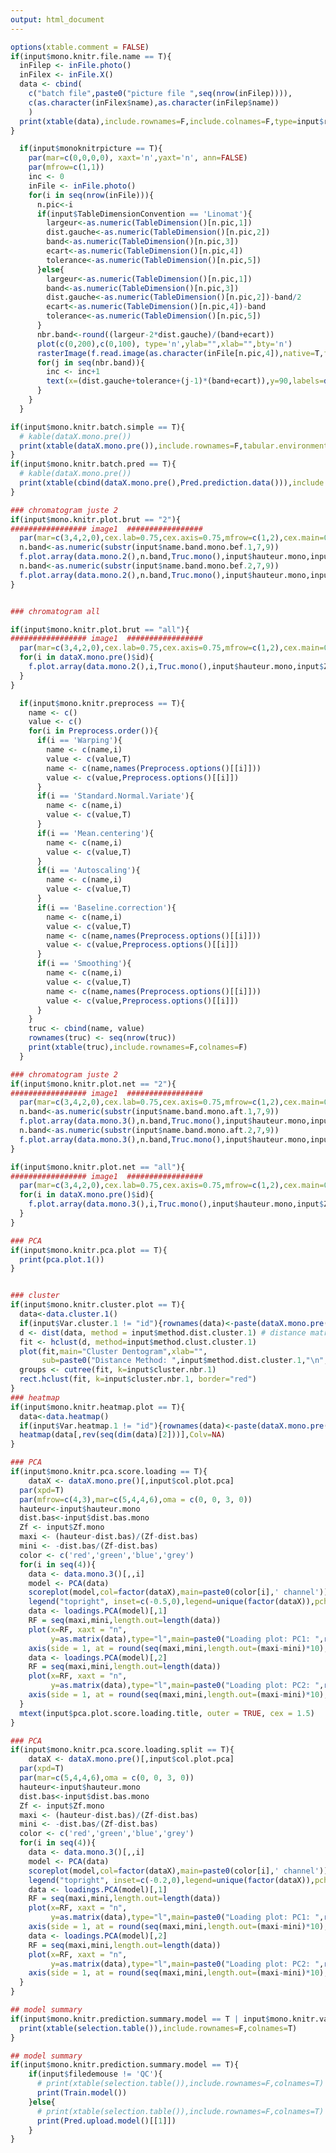```yaml
---
output: html_document
---
```



```r
options(xtable.comment = FALSE)
if(input$mono.knitr.file.name == T){
  inFilep <- inFile.photo()
  inFilex <- inFile.X()
  data <- cbind(
    c("batch file",paste0("picture file ",seq(nrow(inFilep)))),
    c(as.character(inFilex$name),as.character(inFilep$name))
    )
  print(xtable(data),include.rownames=F,include.colnames=F,type=input$reportformat)
}
```

```r
  if(input$monoknitrpicture == T){
    par(mar=c(0,0,0,0), xaxt='n',yaxt='n', ann=FALSE)
    par(mfrow=c(1,1))
    inc <- 0
    inFile <- inFile.photo()
    for(i in seq(nrow(inFile))){
      n.pic<-i
      if(input$TableDimensionConvention == 'Linomat'){
        largeur<-as.numeric(TableDimension()[n.pic,1])
        dist.gauche<-as.numeric(TableDimension()[n.pic,2])
        band<-as.numeric(TableDimension()[n.pic,3])
        ecart<-as.numeric(TableDimension()[n.pic,4])
        tolerance<-as.numeric(TableDimension()[n.pic,5])
      }else{
        largeur<-as.numeric(TableDimension()[n.pic,1])
        band<-as.numeric(TableDimension()[n.pic,3])
        dist.gauche<-as.numeric(TableDimension()[n.pic,2])-band/2
        ecart<-as.numeric(TableDimension()[n.pic,4])-band
        tolerance<-as.numeric(TableDimension()[n.pic,5])
      }
      nbr.band<-round((largeur-2*dist.gauche)/(band+ecart))
      plot(c(0,200),c(0,100), type='n',ylab="",xlab="",bty='n')
      rasterImage(f.read.image(as.character(inFile[n.pic,4]),native=T,format=input$mono.Format.type),0 , 0, largeur, 100)
      for(j in seq(nbr.band)){
        inc <- inc+1
        text(x=(dist.gauche+tolerance+(j-1)*(band+ecart)),y=90,labels=dataX.mono.pre.pre()[inc,1],col="red",cex=1)
      }
    }
  }
```


```r
if(input$mono.knitr.batch.simple == T){
  # kable(dataX.mono.pre())
  print(xtable(dataX.mono.pre()),include.rownames=F,tabular.environment='longtable',floating=FALSE)
}
if(input$mono.knitr.batch.pred == T){
  # kable(dataX.mono.pre())
  print(xtable(cbind(dataX.mono.pre(),Pred.prediction.data())),include.rownames=F,tabular.environment='longtable',floating=FALSE)
}
```

```r

### chromatogram juste 2
if(input$mono.knitr.plot.brut == "2"){
################# image1  #################   
  par(mar=c(3,4,2,0),cex.lab=0.75,cex.axis=0.75,mfrow=c(1,2),cex.main=0.75,mgp=c(3,1,0))
  n.band<-as.numeric(substr(input$name.band.mono.bef.1,7,9))
  f.plot.array(data.mono.2(),n.band,Truc.mono(),input$hauteur.mono,input$Zf.mono,input$dist.bas.mono)
  n.band<-as.numeric(substr(input$name.band.mono.bef.2,7,9))
  f.plot.array(data.mono.2(),n.band,Truc.mono(),input$hauteur.mono,input$Zf.mono,input$dist.bas.mono)
}


### chromatogram all

if(input$mono.knitr.plot.brut == "all"){
################# image1  #################   
  par(mar=c(3,4,2,0),cex.lab=0.75,cex.axis=0.75,mfrow=c(1,2),cex.main=0.75,mgp=c(3,1,0))
  for(i in dataX.mono.pre()$id){
    f.plot.array(data.mono.2(),i,Truc.mono(),input$hauteur.mono,input$Zf.mono,input$dist.bas.mono)
  }
}
```

```r

  if(input$mono.knitr.preprocess == T){  
    name <- c()
    value <- c()
    for(i in Preprocess.order()){
      if(i == 'Warping'){
        name <- c(name,i)
        value <- c(value,T)
        name <- c(name,names(Preprocess.options()[[i]]))
        value <- c(value,Preprocess.options()[[i]])
      }
      if(i == 'Standard.Normal.Variate'){
        name <- c(name,i)
        value <- c(value,T)
      }
      if(i == 'Mean.centering'){
        name <- c(name,i)
        value <- c(value,T)
      }
      if(i == 'Autoscaling'){
        name <- c(name,i)
        value <- c(value,T)
      }
      if(i == 'Baseline.correction'){
        name <- c(name,i)
        value <- c(value,T)
        name <- c(name,names(Preprocess.options()[[i]]))
        value <- c(value,Preprocess.options()[[i]])
      }
      if(i == 'Smoothing'){
        name <- c(name,i)
        value <- c(value,T)
        name <- c(name,names(Preprocess.options()[[i]]))
        value <- c(value,Preprocess.options()[[i]])
      }
    }
    truc <- cbind(name, value)
    rownames(truc) <- seq(nrow(truc))
    print(xtable(truc),include.rownames=F,colnames=F)
  }
```

```r
### chromatogram juste 2
if(input$mono.knitr.plot.net == "2"){
################# image1  #################   
  par(mar=c(3,4,2,0),cex.lab=0.75,cex.axis=0.75,mfrow=c(1,2),cex.main=0.75,mgp=c(3,1,0))
  n.band<-as.numeric(substr(input$name.band.mono.aft.1,7,9))
  f.plot.array(data.mono.3(),n.band,Truc.mono(),input$hauteur.mono,input$Zf.mono,input$dist.bas.mono,reconstruct=F)
  n.band<-as.numeric(substr(input$name.band.mono.aft.2,7,9))
  f.plot.array(data.mono.3(),n.band,Truc.mono(),input$hauteur.mono,input$Zf.mono,input$dist.bas.mono,reconstruct=F)
}

if(input$mono.knitr.plot.net == "all"){
################# image1  #################   
  par(mar=c(3,4,2,0),cex.lab=0.75,cex.axis=0.75,mfrow=c(1,2),cex.main=0.75,mgp=c(3,1,0))
  for(i in dataX.mono.pre()$id){
    f.plot.array(data.mono.3(),i,Truc.mono(),input$hauteur.mono,input$Zf.mono,input$dist.bas.mono,reconstruct=F)
  }
}
```

```r
### PCA
if(input$mono.knitr.pca.plot == T){
  print(pca.plot.1())
}


### cluster
if(input$mono.knitr.cluster.plot == T){
  data<-data.cluster.1()
  if(input$Var.cluster.1 != "id"){rownames(data)<-paste(dataX.mono.pre()[,input$Var.cluster.1],dataX.mono.pre()[,"id"],sep=" , ")}
  d <- dist(data, method = input$method.dist.cluster.1) # distance matrix
  fit <- hclust(d, method=input$method.clust.cluster.1)
  plot(fit,main="Cluster Dentogram",xlab="",
       sub=paste0("Distance Method: ",input$method.dist.cluster.1,"\n","Cluster Method: ",input$method.clust.cluster.1)) # display dendogram
  groups <- cutree(fit, k=input$cluster.nbr.1)
  rect.hclust(fit, k=input$cluster.nbr.1, border="red")
}
### heatmap
if(input$mono.knitr.heatmap.plot == T){
  data<-data.heatmap()
  if(input$Var.heatmap.1 != "id"){rownames(data)<-paste(dataX.mono.pre()[,input$Var.heatmap.1],dataX.mono.pre()[,"id"],sep=" , ")}
  heatmap(data[,rev(seq(dim(data)[2]))],Colv=NA)
}
```

```r
### PCA
if(input$mono.knitr.pca.score.loading == T){
    dataX <- dataX.mono.pre()[,input$col.plot.pca]
  par(xpd=T)
  par(mfrow=c(4,3),mar=c(5,4,4,6),oma = c(0, 0, 3, 0))
  hauteur<-input$hauteur.mono
  dist.bas<-input$dist.bas.mono
  Zf <- input$Zf.mono
  maxi <- (hauteur-dist.bas)/(Zf-dist.bas)
  mini <- -dist.bas/(Zf-dist.bas)
  color <- c('red','green','blue','grey')
  for(i in seq(4)){
    data <- data.mono.3()[,,i]
    model <- PCA(data)
    scoreplot(model,col=factor(dataX),main=paste0(color[i],' channel'))
    legend("topright", inset=c(-0.5,0),legend=unique(factor(dataX)),pch=1,col=unique(factor(dataX)))
    data <- loadings.PCA(model)[,1]
    RF = seq(maxi,mini,length.out=length(data))
    plot(x=RF, xaxt = "n",
         y=as.matrix(data),type="l",main=paste0("Loading plot: PC1: ",round(model$var[1]/model$totalvar*100,1),'%'),xlab=expression("R"['F']),ylab="intensity")
    axis(side = 1, at = round(seq(maxi,mini,length.out=(maxi-mini)*10),2))
    data <- loadings.PCA(model)[,2]
    RF = seq(maxi,mini,length.out=length(data))
    plot(x=RF, xaxt = "n",
         y=as.matrix(data),type="l",main=paste0("Loading plot: PC2: ",round(model$var[2]/model$totalvar*100,1),'%'),xlab=expression("R"['F']),ylab="intensity")
    axis(side = 1, at = round(seq(maxi,mini,length.out=(maxi-mini)*10),2))
  }
  mtext(input$pca.plot.score.loading.title, outer = TRUE, cex = 1.5)
}
```

```r
### PCA
if(input$mono.knitr.pca.score.loading.split == T){
    dataX <- dataX.mono.pre()[,input$col.plot.pca]
  par(xpd=T)
  par(mar=c(5,4,4,6),oma = c(0, 0, 3, 0))
  hauteur<-input$hauteur.mono
  dist.bas<-input$dist.bas.mono
  Zf <- input$Zf.mono
  maxi <- (hauteur-dist.bas)/(Zf-dist.bas)
  mini <- -dist.bas/(Zf-dist.bas)
  color <- c('red','green','blue','grey')
  for(i in seq(4)){
    data <- data.mono.3()[,,i]
    model <- PCA(data)
    scoreplot(model,col=factor(dataX),main=paste0(color[i],' channel'))
    legend("topright", inset=c(-0.2,0),legend=unique(factor(dataX)),pch=1,col=unique(factor(dataX)))
    data <- loadings.PCA(model)[,1]
    RF = seq(maxi,mini,length.out=length(data))
    plot(x=RF, xaxt = "n",
         y=as.matrix(data),type="l",main=paste0("Loading plot: PC1: ",round(model$var[1]/model$totalvar*100,1),'%'),xlab=expression("R"['F']),ylab="intensity")
    axis(side = 1, at = round(seq(maxi,mini,length.out=(maxi-mini)*10),2))
    data <- loadings.PCA(model)[,2]
    RF = seq(maxi,mini,length.out=length(data))
    plot(x=RF, xaxt = "n",
         y=as.matrix(data),type="l",main=paste0("Loading plot: PC2: ",round(model$var[2]/model$totalvar*100,1),'%'),xlab=expression("R"['F']),ylab="intensity")
    axis(side = 1, at = round(seq(maxi,mini,length.out=(maxi-mini)*10),2))
  }
}
```

```r
## model summary
if(input$mono.knitr.prediction.summary.model == T | input$mono.knitr.var.select ==T){
  print(xtable(selection.table()),include.rownames=F,colnames=T)
}
```

```r
## model summary
if(input$mono.knitr.prediction.summary.model == T){
    if(input$filedemouse != 'QC'){
      # print(xtable(selection.table()),include.rownames=F,colnames=T)
      print(Train.model())
    }else{
      # print(xtable(selection.table()),include.rownames=F,colnames=T)
      print(Pred.upload.model()[[1]])
    }
}
```

